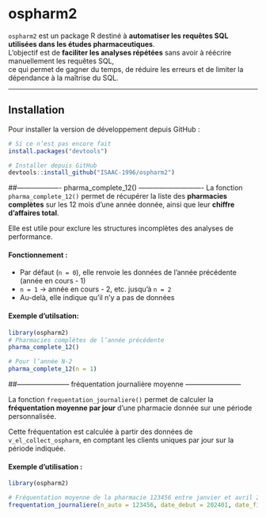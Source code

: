 # ospharm2

`ospharm2` est un package R destiné à **automatiser les requêtes SQL utilisées dans les études pharmaceutiques**.  
L’objectif est de **faciliter les analyses répétées** sans avoir à réécrire manuellement les requêtes SQL,  
ce qui permet de gagner du temps, de réduire les erreurs et de limiter la dépendance à la maîtrise du SQL.

---

## Installation

Pour installer la version de développement depuis GitHub :

```r
# Si ce n’est pas encore fait
install.packages("devtools")

# Installer depuis GitHub
devtools::install_github("ISAAC-1996/ospharm2")
```

##------------------- pharma_complete_12() ----------------------------
La fonction `pharma_complete_12()` permet de récupérer la liste des **pharmacies complètes** sur les 12 mois d’une année donnée, ainsi que leur **chiffre d’affaires total**.

Elle est utile pour exclure les structures incomplètes des analyses de performance.

#### Fonctionnement :

- Par défaut (`n = 0`), elle renvoie les données de l’année précédente (année en cours - 1)
- `n = 1` → année en cours - 2, etc. jusqu’à `n = 2`
- Au-delà, elle indique qu’il n’y a pas de données

#### Exemple d'utilsation:

```r
library(ospharm2)
# Pharmacies complètes de l’année précédente
pharma_complete_12()

# Pour l’année N-2
pharma_complete_12(n = 1)
```
##----------------------- fréquentation journalière moyenne ------------------------

La fonction `frequentation_journaliere()` permet de calculer la **fréquentation moyenne par jour** d’une pharmacie donnée sur une période personnalisée.

Cette fréquentation est calculée à partir des données de `v_el_collect_ospharm`, en comptant les clients uniques par jour sur la période indiquée.

#### Exemple d'utilisation :

```r
library(ospharm2)

# Fréquentation moyenne de la pharmacie 123456 entre janvier et avril 2024
frequentation_journaliere(n_auto = 123456, date_debut = 202401, date_fin = 202404)
```

